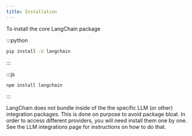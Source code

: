 ```yaml
---
title: Installation
---
```


To install the core LangChain package

:::python
```bash
pip install -U langchain
```
:::

:::js
```bash
npm install langchain
```
:::

LangChain does not bundle inside of the the specific LLM (or other) integration packages.
This is done on purpose to avoid package bloat.
In order to access different providers, you will need install them one by one.
See the LLM integrations page for instructions on how to do that.
